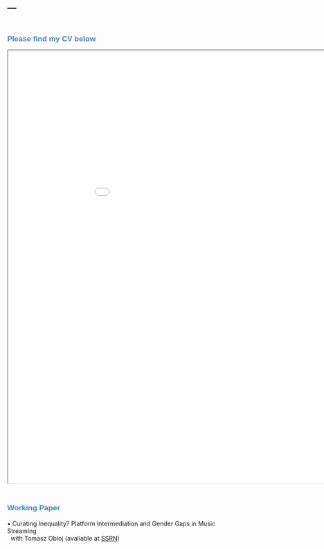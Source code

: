 ---
---

<link rel="stylesheet" href="style.css" type="text/css">

&nbsp;

**<span style="color:#4682b4; font-size: 13pt; font-family:'Arial'">Please find my CV below <span>**

<iframe width="1000" height="1000" src="files/cv/Joanna_Li_CV_202506.pdf"></iframe>

&nbsp;

**<span style="color:#4682b4; font-size: 13pt; font-family:'Arial'">Working Paper <span>**
<p style="color:#778899; font-size: 13pt; font-family:'Arial'"> &bull; Curating Inequality? Platform Intermediation and Gender Gaps in Music Streaming <br>&nbsp; with Tomasz Obloj (avaliable at [SSRN](https://papers.ssrn.com/sol3/papers.cfm?abstract_id=5353383))